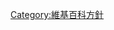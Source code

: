 {{Main|Wikipedia:方針列表}}
{{Wikipedia category
| 1 = 本分類收錄之方針，其目的是讓使用者能夠理解維基媒體基金會所制定的法律規範。法律方針在適用範圍內的維基計畫皆具有法律約束力，詳情請閱讀基金會公布的[[m:Legal#Policies|法律方針]]和[[wmf:Policies|全域方針]]。[[Special:RecentChangesLinked/Category:維基百科法律方針|您能由此查看法律方針的最近更改]]。
}}

[[Category:維基百科方針|Category:維基百科方針]]